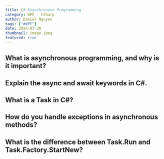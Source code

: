 ```yaml
---
title: C# Asynchronous Programming
category: WPF - CSharp
author: Daniel Nguyen
tags: ["#WPF"]
date: 2024-07-30
thumbnail: image.jpeg
featured: true
---
```


## What is asynchronous programming, and why is it important?
## Explain the async and await keywords in C#.
## What is a Task in C#?
## How do you handle exceptions in asynchronous methods?
## What is the difference between Task.Run and Task.Factory.StartNew?